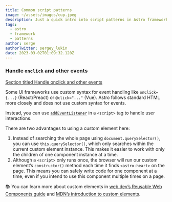 ```yaml
---
title: Common script patterns
image: ~/assets/images/cup.jpeg
description: Just a quick intro into script patterns in Astro framework
tags:
  - astro
  - framework
  - patterns
author: serge
authorTwitter: sergey_lukin
date: 2023-03-02T01:09:32.120Z
---
```

### Handle `onclick` and other events

[Section titled Handle onclick and other events](https://docs.astro.build/en/guides/client-side-scripts/#handle-onclick-and-other-events)

Some UI frameworks use custom syntax for event handling like `onClick={...}` (React/Preact) or `@click="..."` (Vue). Astro follows standard HTML more closely and does not use custom syntax for events.

Instead, you can use [`addEventListener`](https://developer.mozilla.org/en-US/docs/Web/API/EventTarget/addEventListener) in a `<script>` tag to handle user interactions.

There are two advantages to using a custom element here:

1. Instead of searching the whole page using `document.querySelector()`, you can use `this.querySelector()`, which only searches within the current custom element instance. This makes it easier to work with only the children of one component instance at a time.
2. Although a `<script>` only runs once, the browser will run our custom element’s `constructor()` method each time it finds `<astro-heart>` on the page. This means you can safely write code for one component at a time, even if you intend to use this component multiple times on a page.

📚 You can learn more about custom elements in [web.dev’s Reusable Web Components guide](https://web.dev/custom-elements-v1/) and [MDN’s introduction to custom elements](https://developer.mozilla.org/en-US/docs/Web/Web_Components/Using_custom_elements).